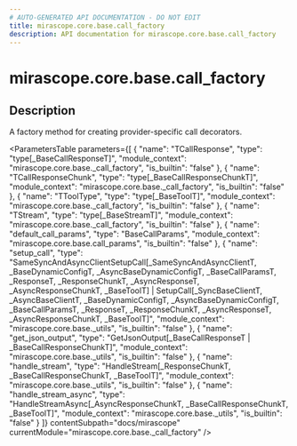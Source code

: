 ```yaml
---
# AUTO-GENERATED API DOCUMENTATION - DO NOT EDIT
title: mirascope.core.base.call_factory
description: API documentation for mirascope.core.base.call_factory
---
```


# mirascope.core.base.call_factory

<ApiType type="Function" />

## Description

A factory method for creating provider-specific call decorators.

<ParametersTable
  parameters={[
  {
    "name": "TCallResponse",
    "type": "type[_BaseCallResponseT]",
    "module_context": "mirascope.core.base._call_factory",
    "is_builtin": "false"
  },
  {
    "name": "TCallResponseChunk",
    "type": "type[_BaseCallResponseChunkT]",
    "module_context": "mirascope.core.base._call_factory",
    "is_builtin": "false"
  },
  {
    "name": "TToolType",
    "type": "type[_BaseToolT]",
    "module_context": "mirascope.core.base._call_factory",
    "is_builtin": "false"
  },
  {
    "name": "TStream",
    "type": "type[_BaseStreamT]",
    "module_context": "mirascope.core.base._call_factory",
    "is_builtin": "false"
  },
  {
    "name": "default_call_params",
    "type": "BaseCallParams",
    "module_context": "mirascope.core.base.call_params",
    "is_builtin": "false"
  },
  {
    "name": "setup_call",
    "type": "SameSyncAndAsyncClientSetupCall[_SameSyncAndAsyncClientT, _BaseDynamicConfigT, _AsyncBaseDynamicConfigT, _BaseCallParamsT, _ResponseT, _ResponseChunkT, _AsyncResponseT, _AsyncResponseChunkT, _BaseToolT] | SetupCall[_SyncBaseClientT, _AsyncBaseClientT, _BaseDynamicConfigT, _AsyncBaseDynamicConfigT, _BaseCallParamsT, _ResponseT, _ResponseChunkT, _AsyncResponseT, _AsyncResponseChunkT, _BaseToolT]",
    "module_context": "mirascope.core.base._utils",
    "is_builtin": "false"
  },
  {
    "name": "get_json_output",
    "type": "GetJsonOutput[_BaseCallResponseT | _BaseCallResponseChunkT]",
    "module_context": "mirascope.core.base._utils",
    "is_builtin": "false"
  },
  {
    "name": "handle_stream",
    "type": "HandleStream[_ResponseChunkT, _BaseCallResponseChunkT, _BaseToolT]",
    "module_context": "mirascope.core.base._utils",
    "is_builtin": "false"
  },
  {
    "name": "handle_stream_async",
    "type": "HandleStreamAsync[_AsyncResponseChunkT, _BaseCallResponseChunkT, _BaseToolT]",
    "module_context": "mirascope.core.base._utils",
    "is_builtin": "false"
  }
]}
  contentSubpath="docs/mirascope"
  currentModule="mirascope.core.base._call_factory"
/>

<ReturnType
  type="CallDecorator[_BaseCallResponseT, _BaseCallResponseChunkT, _BaseDynamicConfigT, _AsyncBaseDynamicConfigT, _BaseCallParamsT, _BaseStreamT, _SyncBaseClientT, _AsyncBaseClientT, _SameSyncAndAsyncClientT]"
  moduleContext="mirascope.core.base._utils._protocols"
  isBuiltin={false}
  contentSubpath="docs/mirascope"
  currentModule="mirascope.core.base._call_factory"
/>


